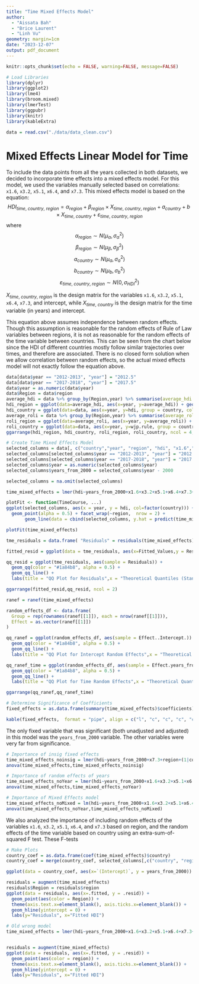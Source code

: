 ```yaml
---
title: "Time Mixed Effects Model"
author: 
  - "Aissata Bah"
  - "Brice Laurent"
  - "Linh Vu"
geometry: margin=1cm
date: "2023-12-07"
output: pdf_document
---
```


```r
knitr::opts_chunk$set(echo = FALSE, warning=FALSE, message=FALSE)
```

```r
# Load Libraries
library(dplyr)
library(ggplot2)
library(lme4)
library(broom.mixed)
library(lmerTest)
library(ggpubr)
library(knitr)
library(kableExtra)

data = read.csv("./data/data_clean.csv")
```

# Mixed Effects Linear Model for Time

To include the data points from all the years collected in both datasets, we decided to incorporate time effects into a mixed effects model. For this model, we  used the variables manually selected based on correlations: `x1.6`, `x3.2`, `x5.1`, `x6.4`, and `x7.3`. This mixed effects model is based on the equation:
$$HDI_{time,~country,~region} = \alpha_{region}+\beta_{region}\times X_{time,~country,~region}+a_{country}+b\times X_{time,~country}+\varepsilon_{time,~country,~region}$$
where 
$$\alpha_{region}\sim N(\mu_{\alpha},\sigma_{\alpha}^2)$$
$$\beta_{region}\sim N(\mu_{\beta},\sigma_{\beta}^2)$$ $$a_{country}\sim N(\mu_{a},\sigma_{a}^2)$$
$$b_{country}\sim N(\mu_{b},\sigma_{b}^2)$$
$$\varepsilon_{time,~country,~region}\sim N(0,\sigma_{HDI}^2)$$

$X_{time,~country,~region}$ is the design matrix for the variables `x1.6`, `x3.2`, `x5.1`, `x6.4`, `x7.3`, and intercept, while $X_{time,~country}$ is the design matrix for the time variable (in years) and intercept. 

This equation above assumes independence between random effects. Though this assumption is reasonable for the random effects of Rule of Law variables between regions, it is not as reasonable for the random effects of the time variable between countries. This can be seen from the chart below since the HDI of different countries mostly follow similar trajectories over times, and therefore are associated. There is no closed form solution when we allow correlation between random effects, so the actual mixed effects model will not exactly follow the equation above.

```r
data[data$year == "2012-2013", "year"] = "2012.5"
data[data$year == "2017-2018", "year"] = "2017.5"
data$year = as.numeric(data$year)
data$Region = data$region
average_hdi = data %>% group_by(Region,year) %>% summarise(average_hdi = mean(hdi))
hdi_region = ggplot(data=average_hdi, aes(x=year, y=average_hdi)) + geom_line(aes(color = Region))+  theme(legend.text = element_text(size = 8)) + labs(title = "Average HDI versus Time, by Region", x= "Time (Years)", y = "Average HDI")
hdi_country = ggplot(data=data, aes(x=year, y=hdi, group = country, col=Region)) + geom_line()+  theme(legend.text = element_text(size = 8)) + labs(title = "HDI versus Time, by Country", x= "Time (Years)", y = "HDI")
average_roli = data %>% group_by(Region,year) %>% summarise(average_roli = mean(wjp.rule))
roli_region = ggplot(data=average_roli, aes(x=year, y=average_roli)) + geom_line(aes(color = Region))+  theme(legend.text = element_text(size = 8)) + labs(title = "Average ROLI versus Time, by Region", x= "Time (Years)", y = "Average ROLI")
roli_country = ggplot(data=data, aes(x=year, y=wjp.rule, group = country, col=Region)) + geom_line()+  theme(legend.text = element_text(size = 8)) + labs(title = "ROLI versus Time, by Country", x= "Time (Years)", y = "ROLI")
ggarrange(hdi_region, hdi_country, roli_region, roli_country, ncol = 4, nrow=1, common.legend = TRUE, legend="bottom")
```


```r
# Create Time Mixed Effects Model
selected_columns = data[, c("country","year", "region", "hdi", "x1.6","x3.2", "x5.1", "x6.4", "x7.3")]
selected_columns[selected_columns$year == "2012-2013", "year"] = "2012.5"
selected_columns[selected_columns$year == "2017-2018", "year"] = "2017.5"
selected_columns$year = as.numeric(selected_columns$year)
selected_columns$years_from_2000 = selected_columns$year - 2000

selected_columns = na.omit(selected_columns)

time_mixed_effects = lmer(hdi~years_from_2000+x1.6+x3.2+x5.1+x6.4+x7.3+region+(1+years_from_2000|country),data=selected_columns)

plotFit <- function(TimeCourse, ...)
ggplot(selected_columns, aes(x = year, y = hdi, col=factor(country))) +
  geom_point(alpha = 0.5) + facet_wrap(~region,  nrow = 2) + 
       geom_line(data = cbind(selected_columns, y.hat = predict(time_mixed_effects)), aes(x = year, y = y.hat), ...) + labs(x = "Year", y = "HDI", color = "Country") + theme(legend.text = element_blank(), legend.key.size = unit(2, 'mm')) + guides(color = guide_legend(ncol = 3))

plotFit(time_mixed_effects)
```

```r
tme_residuals = data.frame( "Residuals" = residuals(time_mixed_effects), "Fitted_Values" = fitted(time_mixed_effects))

fitted_resid = ggplot(data = tme_residuals, aes(x=Fitted_Values,y = Residuals)) + geom_point(color = "#1a84b8", alpha = 0.5) + geom_hline(yintercept=0)+ labs(title= "Residuals versus Fitted Values")

qq_resid = ggplot(tme_residuals, aes(sample = Residuals)) +
  geom_qq(color = "#1a84b8", alpha = 0.5) +
  geom_qq_line() +
  labs(title = "QQ Plot for Residuals",x = "Theoretical Quantiles (Standard Normal)", y = "Observed Quantiles (Residuals)")

ggarrange(fitted_resid,qq_resid, ncol = 2)

ranef = ranef(time_mixed_effects)

random_effects_df <- data.frame(
  Group = rep(rownames(ranef[[1]]), each = nrow(ranef[[1]])),
  Effect = as.vector(ranef[[1]])
)

qq_ranef = ggplot(random_effects_df, aes(sample = Effect..Intercept.)) +
  geom_qq(color = "#1a84b8", alpha = 0.5) +
  geom_qq_line() +
  labs(title = "QQ Plot for Intercept Random Effects",x = "Theoretical Quantiles (Standard Normal)", y = "Observed Quantiles (Intercept Random Effects)")

qq_ranef_time = ggplot(random_effects_df, aes(sample = Effect.years_from_2000)) +
  geom_qq(color = "#1a84b8", alpha = 0.5) +
  geom_qq_line() +
  labs(title = "QQ Plot for Time Random Effects",x = "Theoretical Quantiles (Standard Normal)", y = "Observed Quantiles (Time Random Effects)")

ggarrange(qq_ranef,qq_ranef_time)

```


```r
# Determine Significance of Coefficients
fixed_effects = as.data.frame(summary(time_mixed_effects)$coefficients)

kable(fixed_effects,  format = "pipe", align = c("l", "c", "c", "c", "c", "c"))%>% kable_styling(full_width = FALSE)
```
The only fixed variable that was significant (both unadjusted and adjusted) in this model was the `years_from_2000` variable. The other variables were very far from significance. 

```r
# Importance of insig fixed effects
time_mixed_effects_noinsig = lmer(hdi~years_from_2000+x7.3+region+(1|country),data=selected_columns)
anova(time_mixed_effects,time_mixed_effects_noinsig)

# Importance of random effects of years
time_mixed_effects_noYear = lmer(hdi~years_from_2000+x1.6+x3.2+x5.1+x6.4+x7.3+region+(1|country),data=selected_columns)
anova(time_mixed_effects,time_mixed_effects_noYear)

# Importance of Mixed Effects model
time_mixed_effects_noMixed = lm(hdi~years_from_2000+x1.6+x3.2+x5.1+x6.4+x7.3+region,data=selected_columns)
anova(time_mixed_effects_noYear,time_mixed_effects_noMixed)
```

We also analyzed the importance of including random effects of the variables `x1.6`, `x3.2`, `x5.1`, `x6.4`, and `x7.3` based on region, and the random effects of the time variable based on country using an extra-sum-of-squared F test. These F-tests

```r
# Make Plots
country_coef = as.data.frame(coef(time_mixed_effects)$country)
country_coef = merge(country_coef, selected_columns[,c("country", "region")], by.x=c("row.names"), by.y=c("country"))

ggplot(data = country_coef, aes(x=`(Intercept)`, y = years_from_2000)) + geom_point(aes(color=region))

residuals = augment(time_mixed_effects)
residuals$Region = residuals$region
ggplot(data = residuals, aes(x=.fitted, y = .resid)) +
  geom_point(aes(color = Region)) +
  theme(axis.text.x=element_blank(), axis.ticks.x=element_blank()) +
  geom_hline(yintercept = 0) +
  labs(y="Residuals", x="Fitted HDI")
```




















```r
# Old wrong model
time_mixed_effects = lmer(hdi~years_from_2000+x1.6+x3.2+x5.1+x6.4+x7.3+(1+years_from_2000|region),data=selected_columns)


residuals = augment(time_mixed_effects)
ggplot(data = residuals, aes(x=.fitted, y = .resid)) +
  geom_point(aes(color = region)) +
  theme(axis.text.x=element_blank(), axis.ticks.x=element_blank()) +
  geom_hline(yintercept = 0) +
  labs(y="Residuals", x="Fitted HDI")
```